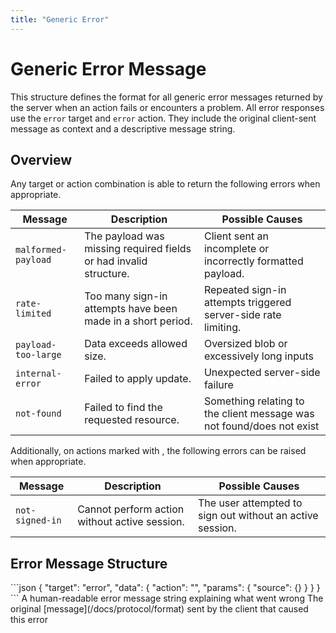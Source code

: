 ```yaml
---
title: "Generic Error"
---
```



# Generic Error Message

This structure defines the format for all generic error messages returned by the server when an action fails or encounters a problem. All error responses use the `error` target and `error` action. They include the original client-sent message as context and a descriptive message string.

## Overview

Any target or action combination is able to return the following errors when appropriate.

| Message             | Description                                                       | Possible Causes                                                       |
|---------------------|-------------------------------------------------------------------|-----------------------------------------------------------------------|
| `malformed-payload` | The payload was missing required fields or had invalid structure. | Client sent an incomplete or incorrectly formatted payload.           |
| `rate-limited`      | Too many sign-in attempts have been made in a short period.       | Repeated sign-in attempts triggered server-side rate limiting.        |
| `payload-too-large` | Data exceeds allowed size.                                        | Oversized blob or excessively long inputs                             |
| `internal-error`    | Failed to apply update.                                           | Unexpected server-side failure                                        |
| `not-found`         | Failed to find the requested resource.                            | Something relating to the client message was not found/does not exist |

Additionally, on actions marked with <Authenticated />, the following errors can be raised when appropriate.

| Message         | Description                                   | Possible Causes                                           |
|-----------------|-----------------------------------------------|-----------------------------------------------------------|
| `not-signed-in` | Cannot perform action without active session. | The user attempted to sign out without an active session. |

## Error Message Structure

<SchemaExample path="/comms/error.json">
```json
{
    "target": "error",
    "data": {
        "action": "",
        "params": {
            "source": {}
        }
    }
}
```
</SchemaExample>

<ParamsList>
    <Param name="action" type="string" required>A human-readable error message string explaining what went wrong</Param>
    <Param name="source" type="string" required> The original [message](/docs/protocol/format) sent by the client that caused this error</Param>
</ParamsList>

